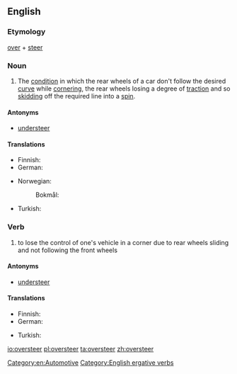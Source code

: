==English==
{{wikipedia}}

===Etymology===
[[over]] + [[steer]]

===Noun===
{{en-noun}}

# The [[condition]] in which the rear wheels of a car don't follow the desired [[curve]] while [[cornering]], the rear wheels losing a degree of [[traction]] and so [[skidding]] off the required line into a [[spin]].

====Antonyms====
* [[understeer]]

====Translations====
{{trans-top}}
* Finnish: {{t-|fi|yliohjautuvuus}}
* German: {{t-|de|Übersteuern|n}}
{{trans-mid}}
* Norwegian:
*: Bokmål: {{t+|nb|overstyring|m|f}}
* Turkish: {{t-|tr|fazla çevrime}}
{{trans-bottom}}

===Verb===
{{en-verb}}

# to lose the control of one's vehicle in a corner due to rear wheels sliding and not following the front wheels

====Antonyms====
* [[understeer]]

====Translations====
{{trans-top}}
* Finnish: {{t-|fi|yliohjautua}}
* German: {{t-|de|übersteuern}}
{{trans-mid}}
* Turkish: {{t-|tr|fazla çevrimek}}
{{trans-bottom}}

[[Category:en:Automotive]]
[[Category:English ergative verbs]]

[[io:oversteer]]
[[pl:oversteer]]
[[ta:oversteer]]
[[zh:oversteer]]